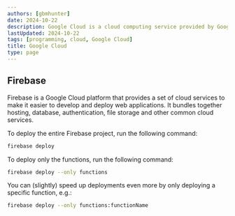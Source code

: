 ```yaml
---
authors: [gbmhunter]
date: 2024-10-22
description: Google Cloud is a cloud computing service provided by Google.
lastUpdated: 2024-10-22
tags: [programming, cloud, Google Cloud]
title: Google Cloud
type: page
---
```


## Firebase

Firebase is a Google Cloud platform that provides a set of cloud services to make it easier to develop and deploy web applications. It bundles together hosting, database, authentication, file storage and other common cloud services.

To deploy the entire Firebase project, run the following command:

```bash
firebase deploy
```

To deploy only the functions, run the following command:

```bash
firebase deploy --only functions
```

You can (slightly) speed up deployments even more by only deploying a specific function, e.g.:

```bash
firebase deploy --only functions:functionName
```
